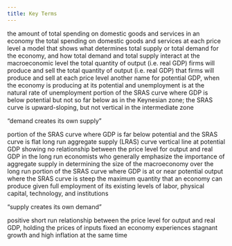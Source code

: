 ```yaml
---
title: Key Terms
---
```


<Keyterm label="aggregate demand (AD)">
  the amount of total spending on domestic goods and services in an economy
</Keyterm>

<Keyterm label="aggregate demand (AD) curve">
  the total spending on domestic goods and services at each price level
</Keyterm>

<Keyterm label="aggregate demand/aggregate supply model">
  a model that shows what determines total supply or total demand for the
  economy, and how total demand and total supply interact at the macroeconomic
  level
</Keyterm>

<Keyterm label="aggregate supply (AS)">
  the total quantity of output (i.e. real GDP) firms will produce and sell
</Keyterm>

<Keyterm label="aggregate supply (AS) curve">
  the total quantity of output (i.e. real GDP) that firms will produce and sell
  at each price level
</Keyterm>

<Keyterm label="full-employment GDP">
  another name for potential GDP, when the economy is producing at its potential
  and unemployment is at the natural rate of unemployment
</Keyterm>

<Keyterm label="intermediate zone">
  portion of the SRAS curve where GDP is below potential but not so far below as
  in the Keynesian zone; the SRAS curve is upward-sloping, but not vertical in
  the intermediate zone
</Keyterm>

<Keyterm label="Keynes' law">“demand creates its own supply”</Keyterm>

<Keyterm label="Keynesian zone">
  portion of the SRAS curve where GDP is far below potential and the SRAS curve
  is flat
</Keyterm>
long run aggregate supply (LRAS) curve vertical line at potential GDP showing no
relationship between the price level for output and real GDP in the long run

<Keyterm label="neoclassical economists">
  economists who generally emphasize the importance of aggregate supply in
  determining the size of the macroeconomy over the long run
</Keyterm>

<Keyterm label="neoclassical zone">
  portion of the SRAS curve where GDP is at or near potential output where the
  SRAS curve is steep
</Keyterm>

<Keyterm label="potential GDP">
  the maximum quantity that an economy can produce given full employment of its
  existing levels of labor, physical capital, technology, and institutions
</Keyterm>

<Keyterm label="Say's law">“supply creates its own demand”</Keyterm>

<Keyterm label="short run aggregate supply (SRAS) curve">
  positive short run relationship between the price level for output and real
  GDP, holding the prices of inputs fixed
</Keyterm>

<Keyterm label="stagflation">
  an economy experiences stagnant growth and high inflation at the same time
</Keyterm>
